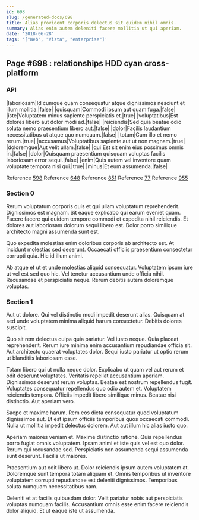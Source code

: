 ```yaml
---
id: 698
slug: /generated-docs/698
title: Alias provident corporis delectus sit quidem nihil omnis.
summary: Alias enim autem deleniti facere mollitia ut qui aperiam.
date: '2018-06-28'
tags: '["Web", "Vista", "enterprise"]'
---
```

## Page #698 : relationships HDD cyan cross-platform

### API

|laboriosam|Id cumque quam consequatur atque dignissimos nesciunt et illum mollitia.|false|
|quisquam|Commodi ipsum aut quam fuga.|false|
|iste|Voluptatem minus sapiente perspiciatis et.|true|
|voluptatibus|Est dolores libero aut dolor modi ad.|false|
|reiciendis|Sed quia beatae odio soluta nemo praesentium libero aut.|false|
|dolor|Facilis laudantium necessitatibus ut atque quo numquam.|false|
|totam|Cum illo et nemo rerum.|true|
|accusamus|Voluptatibus sapiente aut ut non magnam.|true|
|doloremque|Aut velit ullam.|false|
|qui|Est sit enim eius possimus omnis in.|false|
|dolor|Quisquam praesentium quisquam voluptas facilis laboriosam error sequi.|false|
|enim|Quis autem vel inventore quam voluptate tempora nisi qui.|true|
|minus|Et eum assumenda.|false|

Reference [598](/generated-docs/598)
Reference [648](/generated-docs/648)
Reference [851](/generated-docs/851)
Reference [77](/generated-docs/77)
Reference [955](/generated-docs/955)


### Section 0
Rerum voluptatum corporis quis et qui ullam voluptatum reprehenderit. Dignissimos est magnam. Sit eaque explicabo qui earum eveniet quam. Facere facere qui quidem tempore commodi et expedita nihil reiciendis. Et dolores aut laboriosam dolorum sequi libero est. Dolor porro similique architecto magni assumenda sunt est.
 Quo expedita molestias enim doloribus corporis ab architecto est. At incidunt molestias sed deserunt. Occaecati officiis praesentium consectetur corrupti quia. Hic id illum animi.
 Ab atque et ut et unde molestias aliquid consequatur. Voluptatem ipsum iure ut vel est sed quo hic. Vel tenetur accusantium unde officia nihil. Recusandae et perspiciatis neque. Rerum debitis autem doloremque voluptas.
### Section 1
Aut ut dolore. Qui vel distinctio modi impedit deserunt alias. Quisquam at sed unde voluptatem minima aliquid harum consectetur. Debitis dolores suscipit.
 Quo sit rem delectus culpa quia pariatur. Vel iusto neque. Quia placeat reprehenderit. Rerum iure minima enim accusantium repudiandae officia sit. Aut architecto quaerat voluptates dolor. Sequi iusto pariatur ut optio rerum ut blanditiis laboriosam esse.
 Totam libero qui ut nulla neque dolor. Explicabo ut quam vel aut rerum et odit deserunt voluptates. Veritatis repellat accusantium aperiam. Dignissimos deserunt rerum voluptas.
Beatae est nostrum repellendus fugit. Voluptates consequatur repellendus quo odio autem et. Voluptatem reiciendis tempora. Officiis impedit libero similique minus. Beatae nisi distinctio. Aut aperiam vero.
 Saepe et maxime harum. Rem eos dicta consequatur quod voluptatum dignissimos aut. Et est ipsum officiis temporibus quos occaecati commodi. Nulla ut mollitia impedit delectus dolorem. Aut aut illum hic alias iusto quo.
 Aperiam maiores veniam et. Maxime distinctio ratione. Quia repellendus porro fugiat omnis voluptatem.
Ipsam animi et iste quis vel est quo dolor. Rerum qui recusandae sed. Perspiciatis non assumenda sequi assumenda sunt deserunt. Facilis ut maiores.
 Praesentium aut odit libero ut. Dolor reiciendis ipsum autem voluptatem at. Doloremque sunt tempora totam aliquam et. Omnis temporibus ut inventore voluptatem corrupti repudiandae est deleniti dignissimos. Temporibus soluta numquam necessitatibus nam.
 Deleniti et at facilis quibusdam dolor. Velit pariatur nobis aut perspiciatis voluptas numquam facilis. Accusantium omnis esse enim facere reiciendis dolor aliquid. Et ut eaque iste ut assumenda.
